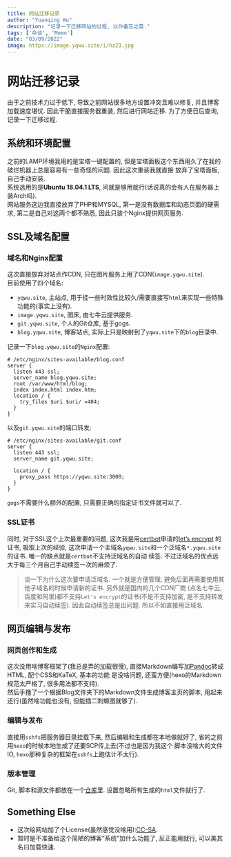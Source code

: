 ```yaml
---
title: 网站迁移记录
author: "Yuanqing Wu"
description: "记录一下迁移网站的过程, 以作备忘之需."
tags: ['杂谈', 'Memo']
date: "03/09/2022"
image: https://image.yqwu.site/i/hz23.jpg
---
```


# 网站迁移记录
由于之前技术力过于低下, 导致之前网站很多地方设置冲突且难以修复, 并且博客加载速度堪忧. 因此干脆直接服务器重装, 然后进行网站迁移. 
为了方便日后查询, 记录一下迁移过程.

## 系统和环境配置
之前的LAMP环境我用的是宝塔一键配置的, 但是宝塔面板这个东西用久了在我的破烂机器上总是容易有一些奇怪的问题. 因此这次重装我就直接
放弃了宝塔面板, 自己手动安装.  
系统选用的是**Ubuntu 18.04.1 LTS**, 问就是够用就行(话说真的会有人在服务器上装Arch吗).  
网站服务这边我直接放弃了PHP和MYSQL, 第一是没有数据库和动态页面的硬需求, 第二是自己对这两个都不熟悉, 因此只装个Nginx提供网页服务.  

## SSL及域名配置

### 域名和Nginx配置

这次直接放弃对站点作CDN, 只在图片服务上用了CDN(`image.yqwu.site`).  
目前使用了四个域名:

* `yqwu.site`, 主站点, 用于挂一些时效性比较久/需要直接写`html`来实现一些特殊功能的(事实上没有).
* `image.yqwu.site`, 图床, 由七牛云提供服务.
* `git.yqwu.site`, 个人的Git仓库, 基于gogs.
* `blog.yqwu.site`, 博客站点, 实际上只是映射到了`yqwu.site`下的`blog`目录中.

记录一下`blog.yqwu.site`的`Nginx`配置:

```
# /etc/nginx/sites-available/blog.conf
server {
  listen 443 ssl;
  server_name blog.yqwu.site;
  root /var/www/html/blog;
  index index.html index.htm;
  location / {
    try_files $uri $uri/ =404;
  }
}
```

以及`git.yqwu.site`的端口转发:

```
# /etc/nginx/sites-available/git.conf
server {
  listen 443 ssl;
  server_name git.yqwu.site;

  location / {
    proxy_pass https://yqwu.site:3000;
  }
}
```

`gogs`不需要什么额外的配置, 只需要正确的指定证书文件就可以了.

### SSL证书

同时, 对于SSL这个上次最重要的问题, 这次我是用[certbot](https://certbot.eff.org/)申请的[let's encrypt](https://letsencrypt.org/)
的证书, 吸取上次的经验, 这次申请一个主域名`yqwu.site`和一个泛域名`*.yqwu.site`的证书. 唯一的缺点就是`certbot`不支持泛域名的自动
续签. 不过泛域名的优点远大于每三个月自己手动续签一次的麻烦了.

> 谈一下为什么这次要申请泛域名. 一个就是方便管理, 避免后面再需要使用其他子域名的时候申请新的证书. 另外就是国内的几个CDN厂商
> (点名七牛云,百度和阿里)都不支持`Let's encrypt`的证书(不是不支持加密, 是不支持转发来实习自动续签). 因此自动续签总是出问题.
> 所以不如直接用泛域名.

## 网页编辑与发布

### 网页创作和生成

这次没用啥博客框架了(我总是弄的加载很慢), 直接Markdown编写加[Pandoc](https://www.pandoc.org/)转成HTML, 配个CSS和KaTeX, 基本的功能
是没啥问题, 还蛮方便(hexo的Markdown规范太严格了, 很多用法都不支持).  
然后手撸了一个根据Blog文件夹下的Markdown文件生成博客主页的脚本, 用起来还行(虽然啥功能也没有, 但能插二刺螈图就够了).  

### 编辑与发布

直接用`sshfs`把服务器目录挂载下来, 然后编辑和生成都在本地做就好了, 省的之前用`hexo`的时候本地生成了还要SCP传上去(不过也是因为我这个
脚本没啥大的文件IO, `hexo`那种复杂的框架在`sshfs`上跑估计不太行).  

### 版本管理
Git, 脚本和源文件都放在一个[仓库](https://github.com/yqwu905/PersonalSite)里. 设置忽略所有生成的`html`文件就行了.

## Something Else

* 这次给网站加了个License(虽然感觉没啥用):[CC-SA](https://creativecommons.org/licenses/by-sa/2.0/).
* 暂时是不准备给这个简陋的博客"系统"加什么功能了, 反正能用就行, 可以美其名曰加载快速.
